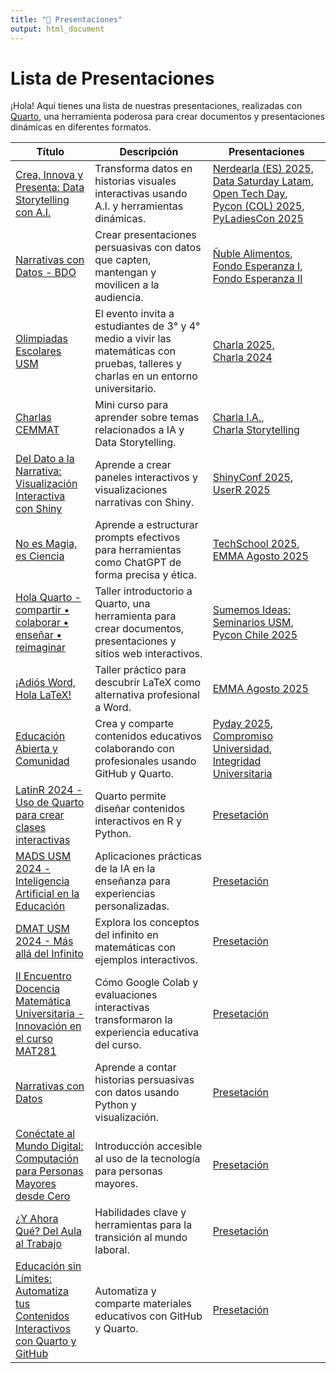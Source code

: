 ```yaml
---
title: "🎉 Presentaciones"
output: html_document
---
```


# Lista de Presentaciones

¡Hola! Aquí tienes una lista de nuestras presentaciones, realizadas con [Quarto](https://quarto.org/), una herramienta poderosa para crear documentos y presentaciones dinámicas en diferentes formatos.

| Título                                                                                                                | Descripción                                                                                                     | Presentaciones                                                                                                                                                                                                                                                                                                              |
|------------------|---------------------------|---------------------------|
| [Crea, Innova y Presenta: Data Storytelling con A.I.](visualization_2024/presentacion.html)                           | Transforma datos en historias visuales interactivas usando A.I. y herramientas dinámicas.                       | [Nerdearla (ES) 2025](shiny_2025/presentacion_ne.html), <br> [Data Saturday Latam](shiny_2025/presentacion_datasaturday.html), <br> [Open Tech Day](shiny_2025/presentacion_openday.html), <br> [Pycon (COL) 2025](shiny_2025/presentacion_pc.html), <br> [PyLadiesCon 2025](visualization_2024/presentacion_pyladies.html) |
| [Narrativas con Datos - BDO](https://drive.google.com/file/d/1w_r7FETzNNh4Y_HHt1Gj-D-6T-2Us47U/view?usp=sharing)      | Crear presentaciones persuasivas con datos que capten, mantengan y movilicen a la audiencia.                    | [Ñuble Alimentos](shiny_2025/presentacion_ext.html), <br> [Fondo Esperanza I](shiny_2025/presentacion_fa1.html), <br> [Fondo Esperanza II](shiny_2025/presentacion_fa2.html)                                                                                                                                                |
| [Olimpiadas Escolares USM](comunidad_2025\presentacion_olimpiadas.html)                                                                    | El evento invita a estudiantes de 3° y 4° medio a vivir las matemáticas con pruebas, talleres y charlas en un entorno universitario.                                    | [Charla 2025](comunidad_2025\presentacion_olimpiadas.html), <br> [Charla 2024](https://falfaro.xyz/DMAT-SJ-Olimpiadas/)                                                                                                                                                                                                    |
| [Charlas CEMMAT](https://sethnut.com/ceemat_2025/)                                                                    | Mini curso para aprender sobre temas relacionados a IA y Data Storytelling.                                     | [Charla I.A.](prompts_chatgpt/presentacion_ceemat.html), <br> [Charla Storytelling](shiny_2025/presentacion_ceemat.html)                                                                                                                                                                                                    |
| [Del Dato a la Narrativa: Visualización Interactiva con Shiny](shiny_2025/presentacion_es.html)                       | Aprende a crear paneles interactivos y visualizaciones narrativas con Shiny.                                    | [ShinyConf 2025](shiny_2025/presentacion.html), <br> [UserR 2025](shiny_2025/presentacion_user.html)                                                                                                                                                                                                                        |
| [No es Magia, es Ciencia](prompts_chatgpt/presentacion.html)                                                          | Aprende a estructurar prompts efectivos para herramientas como ChatGPT de forma precisa y ética.                | [TechSchool 2025](prompts_chatgpt/presentacion.html),<br> [EMMA Agosto 2025](prompts_chatgpt/presentacion_emma.html)                                                                                                                                                                                                        |
| [Hola Quarto - compartir • colaborar • enseñar • reimaginar](hello-quarto/presentacion.html)                          | Taller introductorio a Quarto, una herramienta para crear documentos, presentaciones y sitios web interactivos. | [Sumemos Ideas: Seminarios USM](hello-quarto/presentacion.html),<br> [Pycon Chile 2025](hello-quarto/presentacion_pycon.html)                                                                                                                                                                                               |
| [¡Adiós Word, Hola LaTeX!](latex_2025/presentacion.html)                                                              | Taller práctico para descubrir LaTeX como alternativa profesional a Word.                                       | [EMMA Agosto 2025](latex_2025/presentacion_emma.html)                                                                                                                                                                                                                                                                       |
| [Educación Abierta y Comunidad](comunidad_2025/presentacion.html)                                        | Crea y comparte contenidos educativos colaborando con profesionales usando <br> GitHub y Quarto.                     | [Pyday 2025](comunidad_2025/presentacion.html), <br> [Compromiso Universidad](comunidad_2025/presentacion_andes.html), <br> [Integridad Universitaria](comunidad_2025/presentacion_uc.html)                                                                                                                                                                                                                                                                    |
| [LatinR 2024 - Uso de Quarto para crear clases interactivas](latinr_2024/presentacion.html)                           | Quarto permite diseñar contenidos interactivos en R y Python.                                                   | [Presetación](latinr_2024/presentacion.html)                                                                                                                                                                                                                                                                                |
| [MADS USM 2024 - Inteligencia Artificial en la Educación](mads_2024/presentacion.html)                                | Aplicaciones prácticas de la IA en la enseñanza para experiencias personalizadas.                               | [Presetación](mads_2024/presentacion.html)                                                                                                                                                                                                                                                                                  |
| [DMAT USM 2024 - Más allá del Infinito](infinity_2024/presentacion.html)                                              | Explora los conceptos del infinito en matemáticas con ejemplos interactivos.                                    | [Presetación](infinity_2024/presentacion.html)                                                                                                                                                                                                                                                                              |
| [II Encuentro Docencia Matemática Universitaria - Innovación en el curso MAT281](uc_2024/presentacion.html)           | Cómo Google Colab y evaluaciones interactivas transformaron la experiencia educativa del curso.                 | [Presetación](uc_2024/presentacion.html)                                                                                                                                                                                                                                                                                    |
| [Narrativas con Datos](narrativas_2024/presentacion.html)                                                             | Aprende a contar historias persuasivas con datos usando Python y visualización.                                 | [Presetación](narrativas_2024/presentacion.html)                                                                                                                                                                                                                                                                            |
| [Conéctate al Mundo Digital: Computación para Personas Mayores desde Cero](computacion_2024/presentacion.html)        | Introducción accesible al uso de la tecnología para personas mayores.                                           | [Presetación](computacion_2024/presentacion.html)                                                                                                                                                                                                                                                                           |
| [¿Y Ahora Qué? Del Aula al Trabajo](profesional_2024/presentacion.html)                                               | Habilidades clave y herramientas para la transición al mundo laboral.                                           | [Presetación](profesional_2024/presentacion.html)                                                                                                                                                                                                                                                                           |
| [Educación sin Límites: Automatiza tus Contenidos Interactivos con Quarto y GitHub](pycon_usa_2025/presentacion.html) | Automatiza y comparte materiales educativos con GitHub y Quarto.                                                | [Presetación](pycon_usa_2025/presentacion.html)                                                                                                                                                                                                                                                                             |